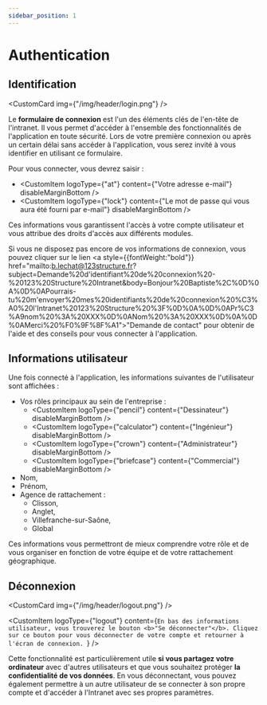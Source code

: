 ```yaml
---
sidebar_position: 1
---
```



# Authentication

## Identification

<CustomCard img={"/img/header/login.png"} />

Le **formulaire de connexion** est l'un des éléments clés de l'en-tête de l'intranet. Il vous permet d'accéder à l'ensemble des fonctionnalités de l'application en toute sécurité. Lors de votre première connexion ou après un certain délai sans accéder à l'application, vous serez invité à vous identifier en utilisant ce formulaire.

Pour vous connecter, vous devrez saisir :

- <CustomItem
    logoType={"at"}
    content={"Votre adresse e-mail"}
    disableMarginBottom
  />
- <CustomItem
    logoType={"lock"}
    content={"Le mot de passe qui vous aura été fourni par e-mail"}
    disableMarginBottom
  />

Ces informations vous garantissent l'accès à votre compte utilisateur et vous attribue des droits d'accès aux différents modules.

Si vous ne disposez pas encore de vos informations de connexion, vous pouvez cliquer sur le lien <a style={{fontWeight:"bold"}} href="mailto:b.lechat@123structure.fr?subject=Demande%20d'identifiant%20de%20connexion%20-%20123%20Structure%20Intranet&body=Bonjour%20Baptiste%2C%0D%0A%0D%0APourrais-tu%20m'envoyer%20mes%20identifiants%20de%20connexion%20%C3%A0%20l'Intranet%20123%20Structure%20%3F%0D%0A%0D%0APr%C3%A9nom%20%3A%20XXX%0D%0ANom%20%3A%20XXX%0D%0A%0D%0AMerci%20%F0%9F%8F%A1">"Demande de contact"</a> pour obtenir de l'aide et des conseils pour vous connecter à l'application.

## Informations utilisateur

Une fois connecté à l'application, les informations suivantes de l'utilisateur sont affichées :

- Vos rôles principaux au sein de l'entreprise :
  - <CustomItem
      logoType={"pencil"}
      content={"Dessinateur"}
      disableMarginBottom
    />
  - <CustomItem
      logoType={"calculator"}
      content={"Ingénieur"}
      disableMarginBottom
    />
  - <CustomItem
      logoType={"crown"}
      content={"Administrateur"}
      disableMarginBottom
    />
  - <CustomItem
      logoType={"briefcase"}
      content={"Commercial"}
      disableMarginBottom
    />
- Nom,
- Prénom,
- Agence de rattachement :
  - Clisson,
  - Anglet,
  - Villefranche-sur-Saône,
  - Global

Ces informations vous permettront de mieux comprendre votre rôle et de vous organiser en fonction de votre équipe et de votre rattachement géographique.

## Déconnexion

<CustomCard img={"/img/header/logout.png"} />

<CustomItem
  logoType={"logout"}
  content={`En bas des informations utilisateur, vous trouverez le bouton <b>"Se déconnecter"</b>. Cliquez sur ce bouton pour vous déconnecter de votre compte et retourner à l'écran de connexion. `}
/>

Cette fonctionnalité est particulièrement utile **si vous partagez votre ordinateur** avec d'autres utilisateurs et que vous souhaitez protéger **la confidentialité de vos données**. En vous déconnectant, vous pouvez également permettre à un autre utilisateur de se connecter à son propre compte et d'accéder à l'Intranet avec ses propres paramètres.
